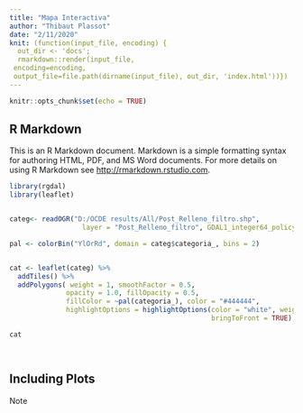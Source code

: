 ```yaml
---
title: "Mapa Interactiva"
author: "Thibaut Plassot"
date: "2/11/2020"
knit: (function(input_file, encoding) {
  out_dir <- 'docs';
  rmarkdown::render(input_file,
 encoding=encoding,
 output_file=file.path(dirname(input_file), out_dir, 'index.html'))})
---
```


```r
knitr::opts_chunk$set(echo = TRUE)
```

## R Markdown

This is an R Markdown document. Markdown is a simple formatting syntax for authoring HTML, PDF, and MS Word documents. For more details on using R Markdown see <http://rmarkdown.rstudio.com>.


```r

library(rgdal)
library(leaflet)


categ<- readOGR("D:/OCDE results/All/Post_Relleno_filtro.shp",
                  layer = "Post_Relleno_filtro", GDAL1_integer64_policy = FALSE)

pal <- colorBin("YlOrRd", domain = categ$categoria_, bins = 2)


cat <- leaflet(categ) %>%
  addTiles() %>%
  addPolygons( weight = 1, smoothFactor = 0.5,
              opacity = 1.0, fillOpacity = 0.5,
              fillColor = ~pal(categoria_), color = "#444444",
              highlightOptions = highlightOptions(color = "white", weight = 2,
                                                  bringToFront = TRUE),  label = ~as.character(categ$POBTOT))

cat

 

```

## Including Plots

Note 
